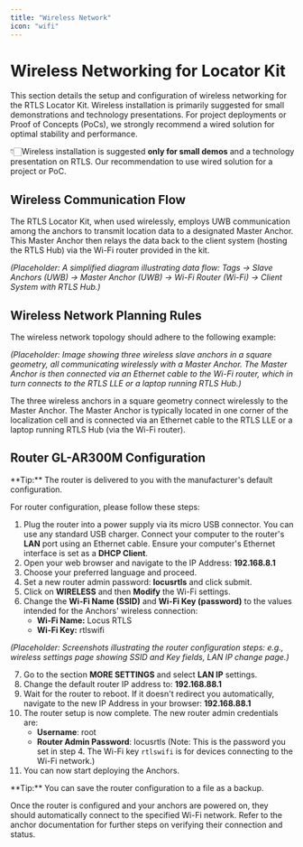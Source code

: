 ```yaml
---
title: "Wireless Network"
icon: "wifi"
---
```


# Wireless Networking for Locator Kit

This section details the setup and configuration of wireless networking for the RTLS Locator Kit. Wireless installation is primarily suggested for small demonstrations and technology presentations. For project deployments or Proof of Concepts (PoCs), we strongly recommend a wired solution for optimal stability and performance.

👇🏻Wireless installation is suggested **only for small demos** and a technology presentation on RTLS. Our recommendation to use wired solution for a project or PoC.

## Wireless Communication Flow

The RTLS Locator Kit, when used wirelessly, employs UWB communication among the anchors to transmit location data to a designated Master Anchor. This Master Anchor then relays the data back to the client system (hosting the RTLS Hub) via the Wi-Fi router provided in the kit.

*(Placeholder: A simplified diagram illustrating data flow: Tags -> Slave Anchors (UWB) -> Master Anchor (UWB) -> Wi-Fi Router (Wi-Fi) -> Client System with RTLS Hub.)*

## Wireless Network Planning Rules

The wireless network topology should adhere to the following example:

*(Placeholder: Image showing three wireless slave anchors in a square geometry, all communicating wirelessly with a Master Anchor. The Master Anchor is then connected via an Ethernet cable to the Wi-Fi router, which in turn connects to the RTLS LLE or a laptop running RTLS Hub.)*

The three wireless anchors in a square geometry connect wirelessly to the Master Anchor. The Master Anchor is typically located in one corner of the localization cell and is connected via an Ethernet cable to the RTLS LLE or a laptop running RTLS Hub (via the Wi-Fi router).

## Router GL-AR300M Configuration

<Callout type="info">
  **Tip:** The router is delivered to you with the manufacturer's default configuration.
</Callout>

For router configuration, please follow these steps:

1. Plug the router into a power supply via its micro USB connector. You can use any standard USB charger. Connect your computer to the router's **LAN** port using an Ethernet cable. Ensure your computer's Ethernet interface is set as a **DHCP Client**.
2. Open your web browser and navigate to the IP Address: **192.168.8.1**
3. Choose your preferred language and proceed.
4. Set a new router admin password: **locusrtls** and click submit.
5. Click on **WIRELESS** and then **Modify** the Wi-Fi settings.
6. Change the **Wi-Fi Name (SSID)** and **Wi-Fi Key (password)** to the values intended for the Anchors' wireless connection:
   * **Wi-Fi Name:** Locus RTLS
   * **Wi-Fi Key:** rtlswifi

*(Placeholder: Screenshots illustrating the router configuration steps: e.g., wireless settings page showing SSID and Key fields, LAN IP change page.)*

7. Go to the section **MORE SETTINGS** and select **LAN IP** settings.
8. Change the default router IP address to: **192.168.88.1**
9. Wait for the router to reboot. If it doesn't redirect you automatically, navigate to the new IP Address in your browser: **192.168.88.1**
10. The router setup is now complete. The new router admin credentials are:
    * **Username**: root
    * **Router Admin Password**: locusrtls (Note: This is the password you set in step 4. The Wi-Fi key `rtlswifi` is for devices connecting to the Wi-Fi network.)
11. You can now start deploying the Anchors.

<Callout type="info">
  **Tip:** You can save the router configuration to a file as a backup.
</Callout>

Once the router is configured and your anchors are powered on, they should automatically connect to the specified Wi-Fi network. Refer to the anchor documentation for further steps on verifying their connection and status.
